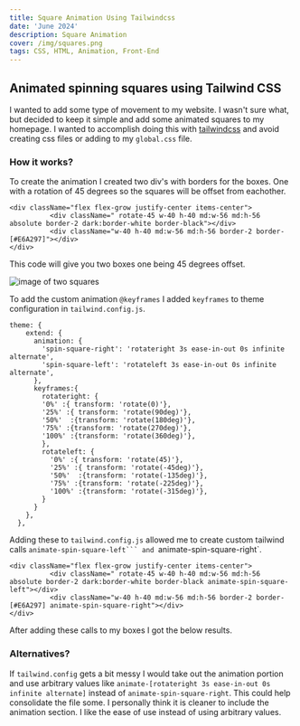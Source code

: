 ```yaml
---
title: Square Animation Using Tailwindcss
date: 'June 2024'
description: Square Animation 
cover: /img/squares.png
tags: CSS, HTML, Animation, Front-End
---
```



## Animated spinning squares using Tailwind CSS

I wanted to add some type of movement to my website. I wasn't sure what, but decided to
keep it simple and add some animated squares to my homepage. I wanted to accomplish doing this with 
[tailwindcss](https://tailwindcss.com/ "tailwind website") and avoid creating css files or adding to my ```global.css``` file.

### How it works? 

To create the animation I created two div's with borders for the boxes. One with a rotation of 45 degrees so the squares will be offset from eachother. 

```
<div className="flex flex-grow justify-center items-center">
          <div className=" rotate-45 w-40 h-40 md:w-56 md:h-56 absolute border-2 dark:border-white border-black"></div>
          <div className="w-40 h-40 md:w-56 md:h-56 border-2 border-[#E6A297]"></div>
</div>
```

This code will give you two boxes one being 45 degrees offset. 

![image of two squares](/img/squares.png) 

To add the custom animation `@keyframes` I added `keyframes` to theme configuration in ```tailwind.config.js```.

```
theme: {
    extend: {
      animation: {
        'spin-square-right': 'rotateright 3s ease-in-out 0s infinite alternate',
        'spin-square-left': 'rotateleft 3s ease-in-out 0s infinite alternate',
      },
      keyframes:{
        rotateright: {
        '0%' :{ transform: 'rotate(0)'},
        '25%' :{ transform: 'rotate(90deg)'},
        '50%'  :{transform: 'rotate(180deg)'},
        '75%' :{transform: 'rotate(270deg)'},
        '100%' :{transform: 'rotate(360deg)'},
        },
        rotateleft: {
          '0%' :{ transform: 'rotate(45)'},
          '25%' :{ transform: 'rotate(-45deg)'},
          '50%'  :{transform: 'rotate(-135deg)'},
          '75%' :{transform: 'rotate(-225deg)'},
          '100%' :{transform: 'rotate(-315deg)'},
        }
      } 
    },
  },
```

Adding these to ```tailwind.config.js``` allowed me to create custom tailwind calls
`animate-spin-square-left``` and `animate-spin-square-right`.

```
<div className="flex flex-grow justify-center items-center">
          <div className=" rotate-45 w-40 h-40 md:w-56 md:h-56 absolute border-2 dark:border-white border-black animate-spin-square-left"></div>
          <div className="w-40 h-40 md:w-56 md:h-56 border-2 border-[#E6A297] animate-spin-square-right"></div>
</div>
```

After adding these calls to my boxes I got the below results. 

<SquareAnimation />

### Alternatives? 

If `tailwind.config` gets a bit messy I would take out the animation portion and use arbitrary 
values like `animate-[rotateright 3s ease-in-out 0s infinite alternate]` instead of `animate-spin-square-right`. 
This could help consolidate the file some. I personally think it is cleaner to include the animation section. I 
like the ease of use instead of using arbitrary values. 
